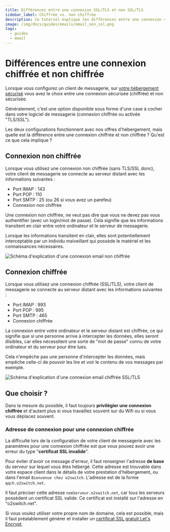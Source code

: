 ```yaml
---
title: Différences entre une connexion SSL/TLS et non SSL/TLS
sidebar_label: Chiffrée vs. non chiffrée
description: Ce tutoriel explique les différences entre une connexion chiffrée SSL/tls et non chiffrée dans le cas d'une configuration email
image: /img/docs/guides/emails/email_non_ssl.png
tags:
  - guides
  - email
---
```


# Différences entre une connexion chiffrée et non chiffrée

Lorsque vous configurez un client de messagerie, sur [votre hébergement sécurisé](https://www.o2switch.fr/nos-serveurs/)
vous avez le choix entre une connexion sécurisée (chiffrée) et non sécurisée. 

Généralement, c'est une option disponible sous forme d'une case à cocher dans votre logiciel de messagerie (connexion
chiffrée ou activée "TLS/SSL").

Les deux configurations fonctionnent avec nos offres d'hébergement, mais quelle est la différence entre une connexion
chiffrée et non chiffrée ? Qu'est ce que cela implique ? 

## Connexion non chiffrée

Lorsque vous utilisez une connexion non chiffrée (sans TLS/SSL donc), votre client de messagerie se connecte au serveur
distant avec les informations suivantes :
  * Port IMAP : 143
  * Port POP : 110
  * Port SMTP : 25 (ou 26 si vous avez un parefeu)
  * Connexion non chiffrée

Une connexion non chiffrée, ne veut pas dire que vous ne devez pas vous authentifier (avec un login/mot de passe). Cela
signifie que les informations transitent en clair entre votre ordinateur et le serveur de messagerie. 

Lorsque les informations transitent en clair, elles sont potentiellement interceptable par un individu malveillant qui
possède le matériel et les connaissances nécessaires. 

<Image
    src="/img/docs/guides/emails/email_non_ssl.png"
    title="Schéma d'explication d'une connexion email non chiffrée"
    caption="Avec une connexion non chiffrée, un pirate peu potentiellement intercepter et le le trafic email"
    alt="Schéma d'explication d'une connexion email non chiffrée"
/>

## Connexion chiffrée

Lorsque vous utilisez une connexion chiffrée (SSL/TLS), votre client de messagerie se connecte au serveur distant avec
les informations suivantes :
  * Port IMAP : 993
  * Port POP : 995
  * Port SMTP : 465
  * Connexion chiffrée

La connexion entre votre ordinateur et le serveur distant est chiffrée, ce qui signifie que si une personne arrive à
intercepter les données, elles seront illisibles, car elles nécessitent une sorte de "mot de passe" connu de votre
ordinateur et du serveur pour être lues. 

Cela n'empêche pas une personne d'intercepter les données, mais empêche celle-ci de pouvoir les lire et voir le contenu
de vos messages par exemple.

<Image
    src="/img/docs/guides/emails/email_ssl.png"
    title="Schéma d'explication d'une connexion email chiffrée SSL/TLS"
    caption="Avec une connexion chiffrée, le trafic intercepté n'est pas lisible"
    alt="Schéma d'explication d'une connexion email chiffrée SSL/TLS"
/>

## Que choisir ?

Dans la mesure du possible, il faut toujours **privilégier une connexion chiffrée** et d'autant plus si vous travaillez
souvent sur du Wifi ou si vous vous déplacez souvent.

### Adresse de connexion pour une connexion chiffrée

La difficulté lors de la configuration de votre client de messagerie avec les paramètres pour une connexion chiffrée est
que vous pouvez avoir une erreur du type "**certificat SSL invalide**". 

Pour éviter d'avoir ce message d'erreur, il faut renseigner l'adresse **de base** du serveur sur lequel vous êtes
hébergé. Cette adresse est trouvable dans votre espace client dans le détails de votre prestation d'hébergement, ou dans
l'email `Bienvenue chez o2switch`. L'adresse est de la forme `qqch.o2switch.net`.

Il faut préciser cette adresse `nomServeur.o2switch.net`, car tous les serveurs possèdent un certificat SSL valide. Ce
certificat est installé sur l'adresse en "o2switch.net".

Si vous voulez utiliser votre propre nom de domaine, cela est possible, mais il faut préalablement générer et installer
un [certificat SSL gratuit Let's Encrypt](/cpanel/securite/lets-encrypt-ssl-gratuit).